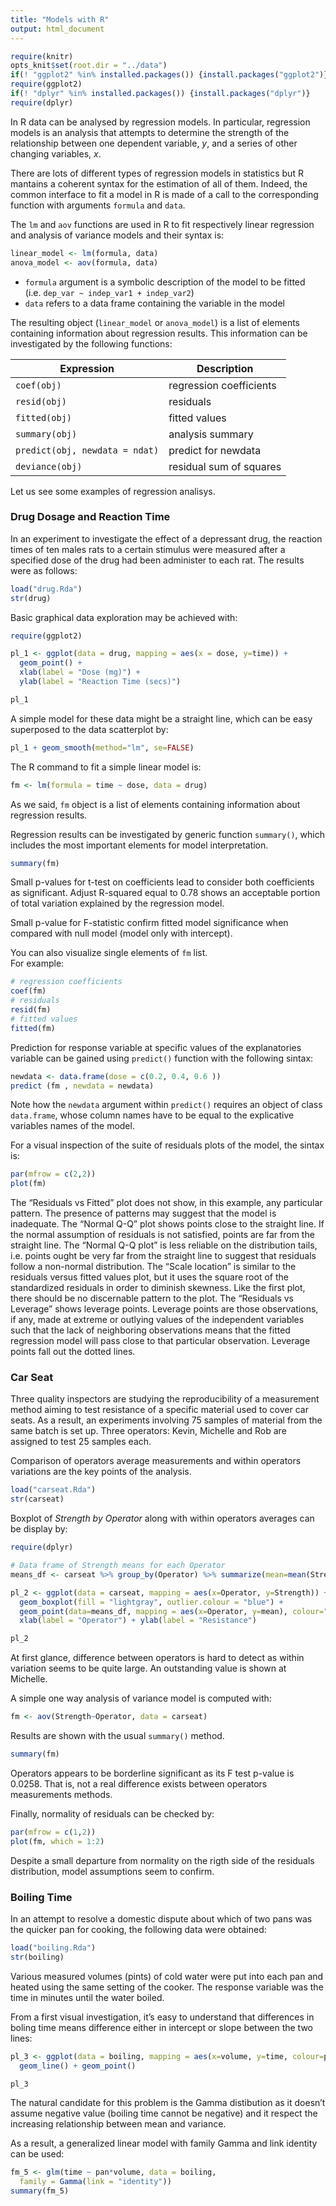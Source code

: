 ```yaml
---
title: "Models with R"
output: html_document
---
```


```r
require(knitr)
opts_knit$set(root.dir = "../data")
if(! "ggplot2" %in% installed.packages()) {install.packages("ggplot2")}
require(ggplot2)
if(! "dplyr" %in% installed.packages()) {install.packages("dplyr")}
require(dplyr)
```

In R data can be analysed by regression models. In particular, regression models is an analysis that attempts to determine the strength of the relationship between one dependent variable, $y$, and a series of other changing variables, $x$. 

There are lots of different types of regression models in statistics but R mantains a coherent syntax for the estimation of all of them. Indeed, the common interface to fit a model in R is made of a call to the corresponding function with arguments `formula` and `data`.

The `lm` and `aov` functions are used in R to fit respectively linear regression and analysis of variance models and their syntax is:

```r
linear_model <- lm(formula, data)
anova_model <- aov(formula, data)
```

* `formula` argument is a symbolic description of the model to be fitted (i.e. `dep_var ~ indep_var1 + indep_var2`)
* `data` refers to a data frame containing the variable in the model

The resulting object (`linear_model` or `anova_model`) is a list of elements containing information about regression results. This information can be investigated by the following functions:

Expression                    | Description
----------------------------- | -------------
`coef(obj)`                    | regression coefficients
`resid(obj)`                   | residuals
`fitted(obj)`                  | fitted values
`summary(obj)`                 | analysis summary
`predict(obj, newdata = ndat)` | predict for newdata
`deviance(obj)`                | residual sum of squares

Let us see some examples of regression analisys.
<!-- 
Both continuous and discrete variables can be included in regression problems.

Formally, a relationship between $x$ and $y$ usually means that the expected value of $y$ is different for different values of $x$.
Regression model can be expressed in matrix form as:

$\vec{\mu} = E(\vec{y}) = \matrix{X} \vec{\beta} + \vec{\varepsilon}$

where:

 - $\matrix{X}$ is a $n \text{ x } (p+1)$ matrix, with all ones in the first columns, 
 - $\vec{\beta}$ is the vector of $\beta_0, \beta_1, \dots, \beta_p$,
 - $\vec{\varepsilon}$ is a **random** or **noise** component.


Models where response variable is a linear function of parameters are linear models.

Parameters values are usually estimated via maximum likelihood.

The main assumption of linear model is that the model is linear in the parameters. Other assumptions concern the error terms $\vec{\varepsilon}$ are:

 - $E(\varepsilon_{i}) = 0$ \hspace{1.7cm} ($i = 1, \dots, n$)
 - $\varepsilon_i \sim\; N(0,\,\sigma^2_\varepsilon)$ \hspace{1cm} ($i = 1, \dots, n$)
 - $Corr(\varepsilon_{i},\,\varepsilon_{i-j}) = 0$ \hspace{0.4cm} ($i = 1, \dots, n; 0 < j < i$)

-->

<!--

Model formula general expression is $y \sim x_1 \pm x_2 \pm, \dots, \pm , x_k$.

Extensions to the above formula can be summarized as:


Expression                    | Description
----------------------------- | -------------
`y ~ x`                         | Simple regression
`y ~ 1 + x`                     | Explicit intercept
`y ~ -1 + x`                    | Through the origin
`y ~ x + x^2`                   | Quadratic regression
`y ~ x1 + x2 + x3`              | Multiple regression
`y ~ G + x1 + x2`               | Parallel regressions
`y ~ G / (x1 + x2)`             | Separate regressions
`sqrt(y) ~ x + x^2`             | Transformed
`y ~ G`                         | Single classification
`y ~ A + B`                     | Randomized block
`y ~ B + N * P`                 | Factorial in blocks
`y ~ x + B + N * P`             | with covariate 
`y ~  . -x1`                    | All variables except x1
`y ~  . + A:B`                  | Add interaction (update)
`Nitrogen ~ Times * (River/Site)` | More complex design

-->


### Drug Dosage and Reaction Time

In an experiment to investigate the effect of a depressant drug, the reaction times of ten males rats to a certain stimulus were measured after a specified dose of the drug had been administer to each rat. The results were as follows:

```r
load("drug.Rda")
str(drug)
```

Basic graphical data exploration may be achieved with: 

```r
require(ggplot2)
```

```r
pl_1 <- ggplot(data = drug, mapping = aes(x = dose, y=time)) + 
  geom_point() +
  xlab(label = "Dose (mg)") +
  ylab(label = "Reaction Time (secs)")

pl_1
```

A simple model for these data might be a straight line, which can be easy superposed to the data scatterplot by:  

<!--
$E(y_i|x_i) = \beta_0 + \beta_1 x_i \text{ for } i = 1, \dots, n$

The resulting regression line can be easy superposed to the data scatterplot by:
-->

```r
pl_1 + geom_smooth(method="lm", se=FALSE) 
```

The R command to fit a simple linear model is:

```r
fm <- lm(formula = time ~ dose, data = drug)
```

As we said, `fm` object is a list of elements containing information about regression results.   

Regression results can be investigated by generic function `summary()`, which includes the most important elements for model interpretation.

```r
summary(fm)
```

Small p-values for t-test on coefficients lead to consider both coefficients as significant. Adjust R-squared equal to 0.78 shows an acceptable portion of total variation explained by the regression model.

Small p-value for F-statistic confirm fitted model significance when compared with null model (model only with intercept).

<!--
$E(y_i|x_i) = \beta_0$.
-->

<!--
Same result could be obtained by: 

```r
anova(fm, test = F)
```
-->

You can also visualize single elements of `fm` list.  
For example: 

```r
# regression coefficients
coef(fm)
# residuals
resid(fm)
# fitted values
fitted(fm)
```

Prediction for response variable at specific values of the explanatories variable can be gained using `predict()` function with the following sintax:

```r
newdata <- data.frame(dose = c(0.2, 0.4, 0.6 ))
predict (fm , newdata = newdata)
```

Note how the `newdata` argument within `predict()` requires an object of class `data.frame`, whose column names have to be equal to the explicative variables names of the model.

<!--
Predict can be used for calculating prediction interval for the fitted model. Prediction interval for any new observation possibly within the regression support is given by:

```r
predict (fm , newdata = newdata, interval = "prediction")
```



Prediction interval can be plotted by:

```r
# Compute predictions with interval from estimated model
newdata <- data.frame(dose = seq(0, 0.9 , len = 100))
newdata <- cbind(newdata, predict(fm, newdata = newdata, interval = "prediction"))
# Compute limits for y axis
ylim <- c(min(newdata$lwr), max(newdata$upr)) * c(0.99, 1.01)
# data frame containing the information for drawing prediction interval 
df2 <- data.frame(x_values=c(newdata$dose, rev(newdata$dose)), y_values=c(newdata$lwr , rev(newdata$upr)))

# prediction interval
pl_1 + ylim(ylim) + geom_polygon(mapping = aes(x= x_values, y= y_values), data=df2, alpha=0.3) +
  geom_line(mapping = aes(x=dose, y=fit), data=newdata, col="red")
```


Finally, the initial assumptions concerning the structure of the error term: 

 - $E(\varepsilon_{i}) = 0$ \hspace{1.7cm} ($i = 1, \dots, n$)
 - $\varepsilon_i \sim\; N(0,\,\sigma^2_\varepsilon)$ \hspace{1cm} ($i = 1, \dots, n$)
 - $Corr(\varepsilon_{i},\,\varepsilon_{i-j}) = 0$ \hspace{0.4cm} ($i = 1, \dots, n; 0 < j < i$)
-->

For a visual inspection of the suite of residuals plots of the model, the sintax is:

```r
par(mfrow = c(2,2))
plot(fm)
```

The "Residuals vs Fitted" plot does not show, in this example, any particular pattern. The presence of patterns may suggest that the model is inadequate.
The "Normal Q-Q" plot shows points close to the straight line. If the normal assumption of residuals is not satisfied, points are far from the straight line. The "Normal Q-Q plot" is less reliable on the distribution tails, i.e. points ought be very far from the straight line to suggest that residuals follow a non-normal distribution.
The "Scale location" is similar to the residuals versus fitted values plot, but it uses the square root of the standardized residuals in order to diminish skewness. Like the first plot, there should be no discernable pattern to the plot.
The "Residuals vs Leverage" shows leverage points. Leverage points are those observations, if any, made at extreme or outlying values of the independent variables such that the lack of neighboring observations means that the fitted regression model will pass close to that particular observation. Leverage points fall out the dotted lines.


### Car Seat

Three quality inspectors are studying the reproducibility of a measurement method aiming to test resistance of a specific material used to cover car seats.
As a result, an experiments involving 75 samples of material from the same batch is set up. Three operators: Kevin, Michelle and Rob are assigned to test 25 samples each.

Comparison of operators average measurements and within operators variations are the key points of the analysis.

```r
load("carseat.Rda")
str(carseat)
```

Boxplot of _Strength by Operator_ along with within operators averages can be display by:

```r
require(dplyr)
```

```r
# Data frame of Strength means for each Operator
means_df <- carseat %>% group_by(Operator) %>% summarize(mean=mean(Strength))

pl_2 <- ggplot(data = carseat, mapping = aes(x=Operator, y=Strength)) +
  geom_boxplot(fill = "lightgray", outlier.colour = "blue") +
  geom_point(data=means_df, mapping = aes(x=Operator, y=mean), colour="red", shape=18, size=3) + 
  xlab(label = "Operator") + ylab(label = "Resistance")

pl_2
```

At first glance, difference between operators is hard to detect as within variation seems to be quite large. An outstanding value is shown at Michelle.

A simple one way analysis of variance model is computed with: 

```r
fm <- aov(Strength~Operator, data = carseat)
```

Results are shown with the usual `summary()` method.

```r
summary(fm)
```

Operators appears to be borderline significant as its F test p-value is 0.0258. That is, not a real difference exists between operators measurements methods.

<!--
The overall influence of Michelle outstanding single result can be tested by repeating the analysis after the single observation is excluded from the data.

```r
# Remove outlier of "Michelle" Operator from dataset 
carseat_2 <- carseat %>% filter(!(Operator == "Michelle" & Strength == max(Strength)))

# Compute analysis of variance on carseat_2 dataframe (without outlier of "Michelle" Operator)
fm_2 <- aov(Strength~Operator, data = carseat_2)
summary(fm_2)
```

Operators significance is cleary increased as its p-value decreased to 0.0226. Nevertheless, practical results remain unchanged.


In mathematical notation the model can be written as:
$E(y_i|x_i) = \beta_0+\beta_j$ with $j = 1,2,3$


Single coefficients can be visualized by: 

```r
summary.lm(fm)
```

Note that the intercept assumes the average strength value for Kevin while the other coefficients represent the difference in _Strength_ between the corresponding operators and Kevin.
-->

Finally, normality of residuals can be checked by:
```r
par(mfrow = c(1,2))
plot(fm, which = 1:2)
```

Despite a small departure from normality on the rigth side of the residuals distribution, model assumptions seem to confirm.


### Boiling Time

In an attempt to resolve a domestic dispute about which of two pans was the quicker pan for cooking, the following data were obtained:

```r
load("boiling.Rda")
str(boiling)
```

Various measured volumes (pints) of cold water were put into each pan and heated using the same setting of the cooker. The response variable was the time in minutes until the water boiled.

From a first visual investigation, it's easy to understand that differences in boling time means difference either in intercept or slope between the two lines:

```r
pl_3 <- ggplot(data = boiling, mapping = aes(x=volume, y=time, colour=pan)) + 
  geom_line() + geom_point()

pl_3
```

<!--
A simple linear model may provide the answer to the above questions:

```r
fm_3 <- lm(time ~ volume + pan + volume:pan, data = boiling)
# To visualize only coefficients part of summary output, the sintax is:
summary(fm_3)$coeff
```

Given  $\alpha=0.05$ as significance level, only some coefficients result as significant. Note that `PanB` expresses the difference between the intercept, aliased with _PanA_, and _PanB_; while `volume:panB` represent the difference in slope between _PanA_ (volume) and _PanB_. 

_PanA_ has a shorter boiling time than _PanB_ but both the difference between the intercepts and the difference between slopes are not statistically significant.


A different parameterisation of the model, possibly more intuitive but less attinent with the original problem could be given by:  

```r
fm_31 = lm(time ~ pan + volume:pan - 1, data = boiling)
summary(fm_31)$coeff
```

or alternatively by:
```r
fm_32 = lm(time ~ pan/volume - 1, data = boiling)
summary(fm_32)$coeff
```


Finally, the same results could be obtained by using a generalized linear model with Gaussian family and its natural identity link function: 

```r
fm_4 <- glm(time ~ pan * volume, data = boiling,
  family = gaussian(link = "identity"))
summary(fm_4)$coeff
```

However, this model could be unsatisfactory in two respects:

 - boiling time cannot be negative,
 - the variance of boiling time might be expected to increase with its expectation.
-->

The natural candidate for this problem is the Gamma distibution as it doesn't assume negative value (boiling time cannot be negative) and it respect the increasing relationship between mean and variance.

As a result, a generalized linear model with family Gamma and link identity can be used:

```r
fm_5 <- glm(time ~ pan*volume, data = boiling,
  family = Gamma(link = "identity"))
summary(fm_5) 
```

<!--

Models comparison can be given by the AIC statistics.
```r
fm_4$aic
fm_5$aic
```

Gamma model appears to be slightly better, as it has the lower AIC value.



## Summary
> In this chapter, we introduced statistical modelling with R. Through some examples on real data, we saw the `lm()` function to build a linear regression model, the `glm()` function to build a generalised linear model and `anova()` and `aov()` functions to build an ANOVA model. The `summary()` function is useful to investigate regression and ANOVA results. We used the `plot()` function both to draw the regression line in the scatter plot and to perform a residual analysis. P value were used to choose between two nested models, while AIC statistics were introduced to compare two not-nested models.
-->

